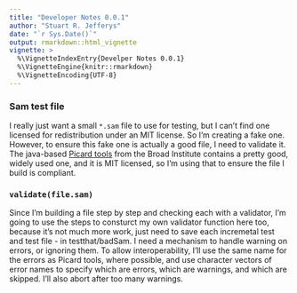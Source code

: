```yaml
---
title: "Developer Notes 0.0.1"
author: "Stuart R. Jefferys"
date: "`r Sys.Date()`"
output: rmarkdown::html_vignette
vignette: >
  %\VignetteIndexEntry{Develper Notes 0.0.1}
  %\VignetteEngine{knitr::rmarkdown}
  %\VignetteEncoding{UTF-8}
---
```


### Sam test file

I really just want a small ```*.sam``` file to use for testing, but I can't find one licensed for redistribution under an MIT license. So I'm creating a fake one.
However, to ensure this fake one is actually a good file, I need to validate it. The java-based [Picard tools](http://broadinstitute.github.io/picard/) from the Broad Institute contains a pretty good, widely used one, and it is MIT licensed, so I'm using that to ensure the file I build is compliant.

### ```validate(file.sam)```
Since I'm building a file step by step and checking each with a validator, I'm going to use the steps to consturct my own validator function here too, because it's not much more work, just need to save each incremetal test and test file - in testthat/badSam. I need a mechanism to handle warning on errors, or ignoring them. To allow interoperability, I'll use the same name for the errors as Picard tools, where possible, and use character vectors of error names to specify which are errors, which are warnings, and which are skipped. I'll also abort after too many warnings.



